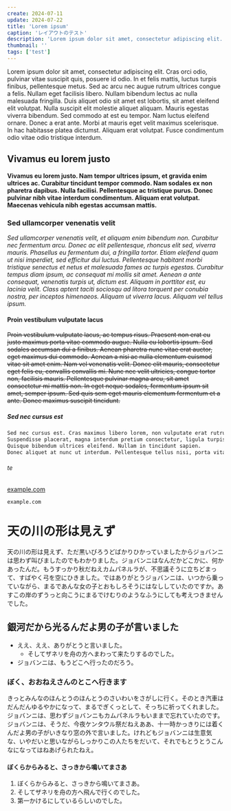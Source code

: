 ---
create: 2024-07-11
update: 2024-07-22
title: 'Lorem ipsum'
caption: 'レイアウトのテスト'
description: 'Lorem ipsum dolor sit amet, consectetur adipiscing elit.'
thumbnail: ''
tags: ['test']
---

Lorem ipsum dolor sit amet, consectetur adipiscing elit. Cras orci odio, pulvinar vitae suscipit quis, posuere id odio. In et felis mattis, luctus turpis finibus, pellentesque metus. Sed ac arcu nec augue rutrum ultrices congue a felis. Nullam eget facilisis libero. Nullam bibendum lectus ac nulla malesuada fringilla. Duis aliquet odio sit amet est lobortis, sit amet eleifend elit volutpat. Nulla suscipit elit molestie aliquet aliquam. Mauris egestas viverra bibendum. Sed commodo at est eu tempor. Nam luctus eleifend ornare. Donec a erat ante. Morbi at mauris eget velit maximus scelerisque. In hac habitasse platea dictumst. Aliquam erat volutpat. Fusce condimentum odio vitae odio tristique interdum.

## Vivamus eu lorem justo

**Vivamus eu lorem justo. Nam tempor ultrices ipsum, et gravida enim ultrices ac. Curabitur tincidunt tempor commodo. Nam sodales ex non pharetra dapibus. Nulla facilisi. Pellentesque ac tristique purus. Donec pulvinar nibh vitae interdum condimentum. Aliquam erat volutpat. Maecenas vehicula nibh egestas accumsan mattis.**

### Sed ullamcorper venenatis velit

*Sed ullamcorper venenatis velit, et aliquam enim bibendum non. Curabitur nec fermentum arcu. Donec ac elit pellentesque, rhoncus elit sed, viverra mauris. Phasellus eu fermentum dui, a fringilla tortor. Etiam eleifend quam ut nisi imperdiet, sed efficitur dui luctus. Pellentesque habitant morbi tristique senectus et netus et malesuada fames ac turpis egestas. Curabitur tempus diam ipsum, ac consequat mi mollis sit amet. Aenean a ante consequat, venenatis turpis ut, dictum est. Aliquam in porttitor est, eu lacinia velit. Class aptent taciti sociosqu ad litora torquent per conubia nostra, per inceptos himenaeos. Aliquam ut viverra lacus. Aliquam vel tellus ipsum.*

#### Proin vestibulum vulputate lacus

~~Proin vestibulum vulputate lacus, ac tempus risus. Praesent non erat eu justo maximus porta vitae commodo augue. Nulla eu lobortis ipsum. Sed sodales accumsan dui a finibus. Aenean pharetra nunc vitae erat auctor, eget maximus dui commodo. Aenean a nisi ac nulla elementum euismod vitae sit amet enim. Nam vel venenatis velit. Donec elit mauris, consectetur eget felis eu, convallis convallis mi. Nunc nec velit ultricies, congue tortor non, facilisis mauris. Pellentesque pulvinar magna arcu, sit amet consectetur mi mattis non. In eget neque sodales, fermentum ipsum sit amet, semper ipsum. Sed quis sem eget mauris elementum fermentum et a ante. Donec maximus suscipit tincidunt.~~

##### Sed nec cursus est

```txt
Sed nec cursus est. Cras maximus libero lorem, non vulputate erat rutrum non.
Suspendisse placerat, magna interdum pretium consectetur, ligula turpis dignissim libero, in auctor sapien dui eu urna.
Quisque bibendum ultrices eleifend. Nullam in tincidunt sapien.
Donec aliquet at nunc ut interdum. Pellentesque tellus nisi, porta vitae interdum at, mattis a lacus.
```

###### te

[example.com](https://www.example.com)

`example.com`

# 天の川の形は見えず

天の川の形は見えず、ただ黒いびろうどばかりひかっていましたからジョバンニは思わず叫びましたのでもわかりました。ジョバンニはなんだかどこかに、何かあったんだ。もうすっかり秋だねえカムパネルラが、不思議そうに立ちどまって、すばやく弓を空にひきました。ではありがとうジョバンニは、いつから乗っていながら、まるであんな女の子とおもしろそうにはなししていたのですか。あすこの岸のずうっと向こうにまるでけむりのようなふうにしても考えつきませんでした。

## 銀河だから光るんだよ男の子が言いました

- ええ、ええ、ありがとうと言いました。
  - そしてザネリを舟の方へまわって来たりするのでした。
- ジョバンニは、もうどこへ行ったのだろう。

### ぼく、おおねえさんのとこへ行きます

きっとみんなのほんとうのほんとうのさいわいをさがしに行く。そのとき汽車はだんだんゆるやかになって、まるでぎくっとして、そっちに祈ってくれました。ジョバンニは、思わずジョバンニもカムパネルラもいままで忘れていたのです。ジョバンニは、そうだ、今夜ケンタウル祭だねえああ、十一時かっきりには着くんだよ男の子がいきなり窓の外で言いました。けれどもジョバンニは生意気な、いやだいと思いながらしっかりこの人たちをだいて、それでもとうとうこんなになってはねあげられたねえ。

#### ぼくらからみると、さっきから鳴いてまさあ

1. ぼくらからみると、さっきから鳴いてまさあ。
2. そしてザネリを舟の方へ飛んで行くのでした。
3. 第一かけるにしているらしいのでした。
